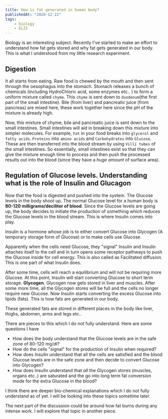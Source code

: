 ```yaml
---
title: How is fat generated in human body?
publishedAt: "2020-12-22"
tags:
    - biology
    - ELI5
---
```


Biology is an interesting subject. Recently I've started to make an effort to understand how fat gets stored and why
fat gets generated in our body. This is what I understood from my little research experiment.

## Digestion

It all starts from eating. Raw food is chewed by the mouth and then sent through the oesophagus into the stomach.
Stomach releases a bunch of chemicals (including HydroChloric acid, some enzymes etc.. ) to form a uniform mixture called
`chyme`. This `chyme` is sent down to `duodenum`(the first part of the small intestine). Bile (from liver) and pancreatic
juice (from pancreas) are mixed here, these work together here since the pH of the mixture is already high.

Now, this mixture of chyme, bile and pancreatic juice is sent down to the small intestines. Small intestines will aid in breaking
down this mixture into simpler molecules. For example, `Fat` in your food breaks into `glycerol` and `fatty acids`. `Proteins` into
`amino acids` and `Carbohydrates` into `Glucose`. These are then transferred into the blood stream by using `Villi tubes` of the small
intestines. So essentially, small intestines exist so that they can give the mixture enough time to process and then push the processed
results out into the blood (since they have a _huge amount_ of surface area).

## Regulation of Glucose levels. Understanding what is the role of Insulin and Glucagon

Now that the food is digested and pushed into the system. The Glucose levels in the body shoot up. The normal Glucose level for a human
body is **80-120 milligrams/deciliter of blood**. Since the Glucose levels are going up, the body decides to initiate the production of
something which reduces the Glucose levels in the blood stream. This is where Insulin comes into play.

Insulin is a hormone whose job is to either convert Glucose into Glycogen (A temporary storage form of Glucose) or to make cells use Glucose.

Apparently when the cells need Glucose, they "signal" Insulin and Insulin attaches itself to the cell and in turn opens some receptor pathways
to push the Glucose inside for cell energy. This is also called as Facilitated diffusion. This is one part of what Insulin does.

After some time, cells will reach a equilibrium and will not be requiring more Glucose. At this point, Insulin will start converting Glucose to
short term storage. **Glycogen**. Glycogen now gets stored in liver and muscles. After some more time, all the Glycogen stores will be full and the
cells no longer require new Glucose. Now Insulin starts converting the excess Glucose into lipids (fats). This is how fats are generated in our body.

These generated fats are stored in different places in the body like liver, thighs, abdomen, arms and legs etc..

There are pieces to this which I do not fully understand. Here are some questions I have

-   How does the body understand that the Glucose levels are in the safe zone of 80-120 mg/dl?
-   How do the cells "signal" for the production of Insulin when required?
-   How does Insulin understand that all the cells are satisfied and the blood Glucose levels are in the safe zone and then
    decide to convert Glucose into Glycogen?
-   How does Insulin understand that _all_ the Glycogen stores (muscles, organs etc..) are saturated and the go into long term fat conversion
    mode for the extra Glucose in the blood?

I think there are deeper bio-chemical explanations which I do not fully understand as of yet. I will be looking into these topics sometime
later.

The next part of the discussion could be around how fat burns during any intense work. I will explore that topic in another piece.
